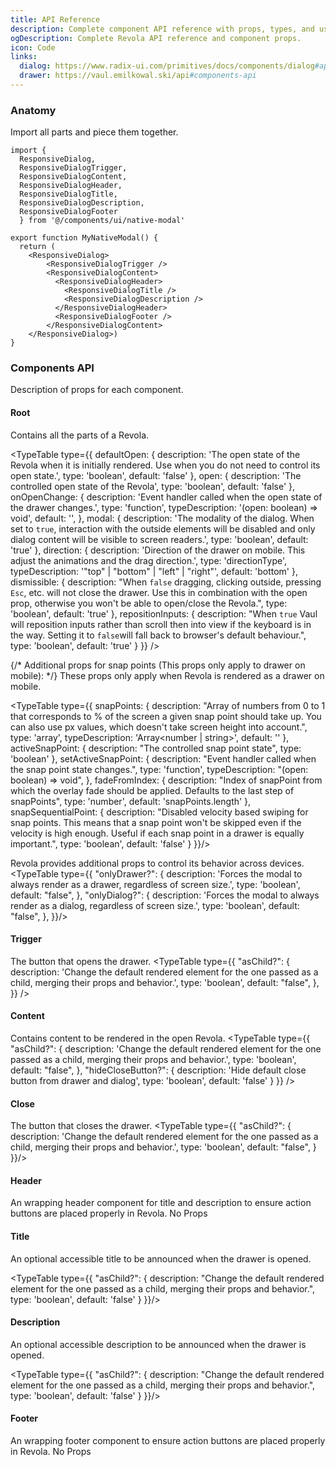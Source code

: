```yaml
---
title: API Reference
description: Complete component API reference with props, types, and usage examples.
ogDescription: Complete Revola API reference and component props.
icon: Code
links: 
  dialog: https://www.radix-ui.com/primitives/docs/components/dialog#api-reference
  drawer: https://vaul.emilkowal.ski/api#components-api
---
```


### Anatomy
Import all parts and piece them together.

```tsx 
import {
  ResponsiveDialog, 
  ResponsiveDialogTrigger, 
  ResponsiveDialogContent, 
  ResponsiveDialogHeader, 
  ResponsiveDialogTitle, 
  ResponsiveDialogDescription, 
  ResponsiveDialogFooter
  } from '@/components/ui/native-modal'
```

```tsx
export function MyNativeModal() {
  return (
    <ResponsiveDialog>
        <ResponsiveDialogTrigger />
        <ResponsiveDialogContent>
          <ResponsiveDialogHeader>
            <ResponsiveDialogTitle />
            <ResponsiveDialogDescription />
          </ResponsiveDialogHeader>
          <ResponsiveDialogFooter />
        </ResponsiveDialogContent>
    </ResponsiveDialog>)
}
```

### Components API
Description of props for each component.

#### Root
Contains all the parts of a Revola.

<TypeTable
  type={{
    defaultOpen: {
      description: 'The open state of the Revola when it is initially rendered. Use when you do not need to control its open state.',
      type: 'boolean',
      default: 'false'
    },
    open: {
      description: 'The controlled open state of the Revola',
      type: 'boolean',
      default: 'false'
    },
    onOpenChange: {
      description: 'Event handler called when the open state of the drawer changes.',
      type: 'function',
      typeDescription: '(open: boolean) => void',
      default: '',
    },
    modal: {
      description: 'The modality of the dialog. When set to `true`, interaction with the outside elements will be disabled and only dialog content will be visible to screen readers.',
      type: 'boolean',
      default: 'true'
    },
    direction: {
      description: 'Direction of the drawer on mobile. This adjust the animations and the drag direction.',
      type: 'directionType',
      typeDescription: '"top" | "bottom" | "left" | "right"',
      default: 'bottom'
    },
    dismissible: {
      description: "When `false` dragging, clicking outside, pressing `Esc`, etc. will not close the drawer. Use this in combination with the open prop, otherwise you won't be able to open/close the Revola.",
      type: 'boolean',
      default: 'true'
    },
    repositionInputs: {
      description: "When `true` Vaul will reposition inputs rather than scroll then into view if the keyboard is in the way. Setting it to `false`will fall back to browser's default behaviour.",
      type: 'boolean',
      default: 'true'
    }
  }}
/>

{/* Additional props for snap points (This props only apply to drawer on mobile): */}
These props only apply when Revola is rendered as a drawer on mobile.

<TypeTable type={{
  snapPoints: {
    description: "Array of numbers from 0 to 1 that corresponds to % of the screen a given snap point should take up. You can also use px values, which doesn't take screen height into account.",
    type: 'array',
    typeDescription: 'Array<number | string>',
    default: ''
  },
  activeSnapPoint: {
    description: "The controlled snap point state",
    type: 'boolean'
  },
  setActiveSnapPoint: {
    description: "Event handler called when the snap point state changes.",
    type: 'function',
    typeDescription: "(open: boolean) => void",
  },
  fadeFromIndex: {
    description: "Index of snapPoint from which the overlay fade should be applied. Defaults to the last step of snapPoints",
    type: 'number',
    default: 'snapPoints.length'
  },
  snapSequentialPoint: {
    description: "Disabled velocity based swiping for snap points. This means that a snap point won't be skipped even if the velocity is high enough. Useful if each snap point in a drawer is equally important.",
    type: 'boolean',
    default: 'false'
  }
}}/>

Revola provides additional props to control its behavior across devices. 
<TypeTable type={{
   "onlyDrawer?": {
      description:
        'Forces the modal to always render as a drawer, regardless of screen size.',
      type: 'boolean',
      default: "false",
    },
    "onlyDialog?": {
      description:
        'Forces the modal to always render as a dialog, regardless of screen size.',
      type: 'boolean',
      default: "false",
    },
 }}/>


#### Trigger
The button that opens the drawer.
<TypeTable
  type={{
    "asChild?": {
      description:
        'Change the default rendered element for the one passed as a child, merging their props and behavior.',
      type: 'boolean',
      default: "false",
    },
  }}
/>

#### Content
Contains content to be rendered in the open Revola.
<TypeTable type={{
  "asChild?": {
    description: 'Change the default rendered element for the one passed as a child, merging their props and behavior.',
    type: 'boolean',
    default: "false",
  },
  "hideCloseButton?": {
    description: 'Hide default close button from drawer and dialog',
    type: 'boolean',
    default: 'false'
  }
}} />

#### Close
The button that closes the drawer.
<TypeTable type={{
  "asChild?": {
     description: 'Change the default rendered element for the one passed as a child, merging their props and behavior.',
    type: 'boolean',
    default: "false",
  }
}}/>

#### Header
An wrapping header component for title and description to ensure action buttons are placed properly in Revola. No Props

#### Title
An optional accessible title to be announced when the drawer is opened.

<TypeTable type={{
  "asChild?": {
    description: "Change the default rendered element for the one passed as a child, merging their props and behavior.",
    type: 'boolean',
    default: 'false'
  } 
}}/>

#### Description
An optional accessible description to be announced when the drawer is opened.

<TypeTable type={{
  "asChild?": {
    description: "Change the default rendered element for the one passed as a child, merging their props and behavior.",
    type: 'boolean',
    default: 'false'
  }
}}/>

#### Footer
An wrapping footer component to ensure action buttons are placed properly in Revola. No Props